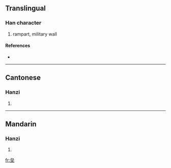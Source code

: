 {{see|壘}}
==Translingual==

===Han character===
{{Han char|rn=32|rad=土|as=06|sn=9|four=|canj=戈戈戈土 (IIIG)}}

# rampart, military wall

====References====
* {{Han ref|kx=0227.390|dkj=05039|dj=0463.240|hdz=10442.130|uh=5792|ud=22418}}

----

==Cantonese==

===Hanzi===
{{yue-hanzi|jyut=|y=leui5}}

# {{defn|Cantonese}}

----

==Mandarin==

===Hanzi===
{{cmn-hanzi|tra=壘|pin=[[lěi]] ([[lei3]])|wg=lei<sup>3</sup>}}

# {{defn|Mandarin}}

[[fr:垒]]